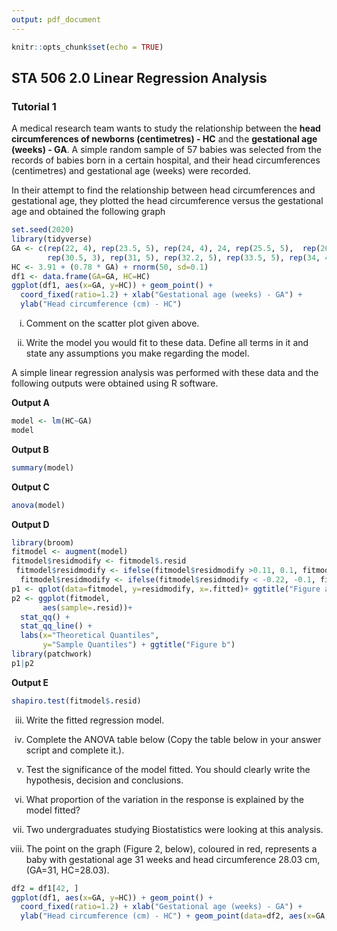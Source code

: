 ```yaml
---
output: pdf_document
---
```


```r
knitr::opts_chunk$set(echo = TRUE)
```

## STA 506 2.0 Linear Regression Analysis

### Tutorial 1


A medical research team wants to study the relationship between the **head circumferences of newborns (centimetres) - HC** and the **gestational age (weeks) - GA**. A simple random sample of 57 babies was selected from the records of babies born in a certain hospital, and their head circumferences (centimetres) and gestational age (weeks) were recorded.  

In their attempt to find the relationship between head circumferences and gestational age, they plotted the head circumference versus the gestational age and obtained the following graph 

```r
set.seed(2020)
library(tidyverse)
GA <- c(rep(22, 4), rep(23.5, 5), rep(24, 4), 24, rep(25.5, 5),  rep(26, 4), rep(27, 3), rep(28, 4), rep(29, 5),
        rep(30.5, 3), rep(31, 5), rep(32.2, 5), rep(33.5, 5), rep(34, 4))
HC <- 3.91 + (0.78 * GA) + rnorm(50, sd=0.1)
df1 <- data.frame(GA=GA, HC=HC)
ggplot(df1, aes(x=GA, y=HC)) + geom_point() +
  coord_fixed(ratio=1.2) + xlab("Gestational age (weeks) - GA") + 
  ylab("Head circumference (cm) - HC") 

```

i) Comment on the scatter plot given above.

ii) Write the model you would fit to these data. Define all terms in it and state any assumptions you make regarding the model.

A simple linear regression analysis was performed with these data and the following outputs were obtained using R software.

**Output A**

```r
model <- lm(HC~GA)
model
```



\newpage

**Output B**

```r
summary(model)
```

**Output C**

```r
anova(model)
```


**Output D**

```r
library(broom)
fitmodel <- augment(model)
fitmodel$residmodify <- fitmodel$.resid
 fitmodel$residmodify <- ifelse(fitmodel$residmodify >0.11, 0.1, fitmodel$residmodify)
  fitmodel$residmodify <- ifelse(fitmodel$residmodify < -0.22, -0.1, fitmodel$residmodify)
p1 <- qplot(data=fitmodel, y=residmodify, x=.fitted)+ ggtitle("Figure a") + ylab("Residuals")
p2 <- ggplot(fitmodel, 
       aes(sample=.resid))+
  stat_qq() + 
  stat_qq_line() +
  labs(x="Theoretical Quantiles",
       y="Sample Quantiles") + ggtitle("Figure b")
library(patchwork)
p1|p2
```

\newpage


**Output E**

```r
shapiro.test(fitmodel$.resid)
```

iii) Write the fitted regression model.


iv) Complete the ANOVA table below (Copy the table below in your answer script and complete it.).

\begin{table}[!h]
\center
\begin{tabular}{|l|l|l|l|l|l|}
\hline
Source of variation & DF & Sum of squares (SS) & Mean Square (MS) & F-value &  p-value\\ \hline
Regression &  &  &  &  &  \\ \hline
Residual error &  &  &  &  &  \\ \hline
Total &  &  &  &  &  \\ \hline
\end{tabular}
\end{table}

v) Test the significance of the model fitted. You should clearly write the hypothesis, decision and conclusions.

vi) What proportion of the variation in the response is explained by the model fitted?

vii) Two undergraduates studying Biostatistics were looking at this analysis.

\begin{enumerate}
\item[ ]  Student A: said that the results strongly suggest that this model is highly significant and can be used for prediction purposes. 
\item[ ]  Student B: said that the results show the fitted model is not appropriate for this case and this model cannot be used for prediction. 
\end{enumerate}


\begin{enumerate}
\item[] With whom would you agree? Justify your argument using the results given above (Outputs A-E).  
\end{enumerate}


viii) The point on the graph (Figure 2, below), coloured in red, represents a baby with gestational age 31 weeks and head circumference 28.03 cm, (GA=31, HC=28.03). 

```r
df2 = df1[42, ]
ggplot(df1, aes(x=GA, y=HC)) + geom_point() +
  coord_fixed(ratio=1.2) + xlab("Gestational age (weeks) - GA") + 
  ylab("Head circumference (cm) - HC") + geom_point(data=df2, aes(x=GA, y=HC), colour="red", shape=4, lwd=5)
```

\begin{enumerate}
\item[a. ]  Find the fitted value for this point. 
\item[b. ]  Find the residual for this point.
\end{enumerate}

